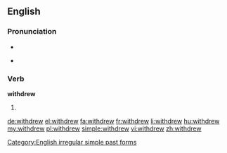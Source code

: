==English==

===Pronunciation===
* {{IPA|/ˈwɪθdɻʊə/}}
* {{audio|En-us-withdrew.ogg|Audio (US)}}
*: {{rhymes|uː}}

===Verb===
'''withdrew'''

# {{en-simple past of|withdraw}}

[[Category:English irregular simple past forms]]

[[de:withdrew]]
[[el:withdrew]]
[[fa:withdrew]]
[[fr:withdrew]]
[[li:withdrew]]
[[hu:withdrew]]
[[my:withdrew]]
[[pl:withdrew]]
[[simple:withdrew]]
[[vi:withdrew]]
[[zh:withdrew]]